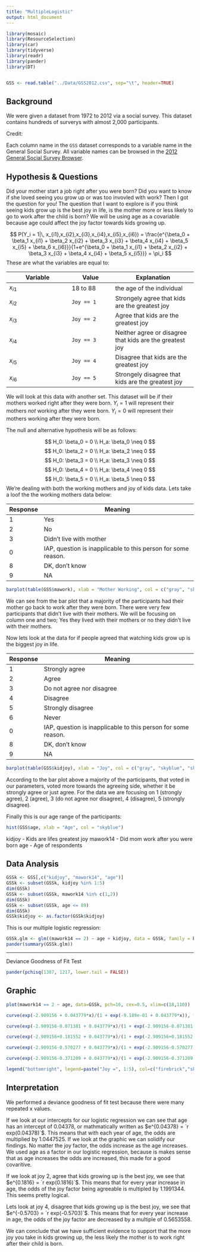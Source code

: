 ```yaml
---
title: "MultipleLogistic"
output: html_document
---
```


```r
library(mosaic)
library(ResourceSelection)
library(car)
library(tidyverse)
library(readr)
library(pander)
library(DT)


GSS <- read.table("../Data/GSS2012.csv", sep="\t", header=TRUE)
```

## Background

We were given a dataset from 1972 to 2012 via a social survey. This dataset contains hundreds of surverys with almost 2,000 participants.

Credit:

Each column name in the `GSS` dataset corresponds to a variable name in the General Social Survey. All variable names can be browsed in the [2012 General Social Survey Browser](http://sda.berkeley.edu/sdaweb/analysis/?dataset=gss12).

## Hypothesis & Questions

Did your mother start a job right after you were born? Did you want to know if she loved seeing you grow up or was too invovled with work? Then I got the question for you! The question that I want to explore is if you think seeing kids grow up is the best joy in life, is the mother more or less likely to go to work after the child is born? We will be using age as a covariable because age could affect the joy factor towards kids growing up.

$$
  P(Y_i = 1|\, x_{i1},x_{i2},x_{i3},x_{i4},x_{i5},x_{i6}) = \frac{e^{\beta_0 + \beta_1 x_{i1} + \beta_2 x_{i2} + \beta_3 x_{i3} + \beta_4 x_{i4} + \beta_5 x_{i5} + \beta_6 x_{i6}}}{1+e^{\beta_0 + \beta_1 x_{i1} + \beta_2 x_{i2} + \beta_3 x_{i3} + \beta_4 x_{i4} + \beta_5 x_{i5}}} = \pi_i
$$
These are what the variables are equal to:


| Variable | Value | Explanation |
|----------|-------|-------------|
| $x_{i1}$ | 18 to 88 | the age of the individual |
| $x_{i2}$ | `Joy == 1` | Strongely agree that kids are the greatest joy |
| $x_{i3}$ | `Joy == 2` | Agree that kids are the greatest joy |
| $x_{i4}$ | `Joy == 3` | Neither agree or disagree that kids are the greatest joy |
| $x_{i5}$ | `Joy == 4` | Disagree that kids are the greatest joy |
| $x_{i6}$ | `Joy == 5` | Strongely disagree that kids are the greatest joy |

We will look at this data with another set. This dataset will be if their mothers worked right after they were born. $Y_i=1$ will represent their mothers *not* working after they were born. $Y_i=0$ will represent their mothers working after they were born.

The null and alternative hypothesis will be as follows:

$$
  H_0: \beta_0 = 0 \\
  H_a: \beta_0 \neq 0
$$
$$
  H_0: \beta_2 = 0 \\
  H_a: \beta_2 \neq 0
$$
$$
  H_0: \beta_3 = 0 \\
  H_a: \beta_3 \neq 0
$$
$$
  H_0: \beta_4 = 0 \\
  H_a: \beta_4 \neq 0
$$
$$
  H_0: \beta_5 = 0 \\
  H_a: \beta_5 \neq 0
$$
We're dealing with both the working mothers and joy of kids data. Lets take a loof the the working mothers data below:

| Response | Meaning |
|----------|---------|
| 1 | Yes |
| 2 | No |
| 3 | Didn't live with mother |
| 0 | IAP, question is inapplicable to this person for some reason. |
| 8 | DK, don't know |
| 9 | NA |

```r
barplot(table(GSS$mawork), xlab = "Mother Working", col = c("gray", "skyblue", "skyblue", "gray", "gray", "gray"))
```

We can see from the bar plot that a majority of the participants had their mother go back to work after they were born. There were very few participants that didn't live with their mothers. We will be focusing on column one and two; Yes they lived with their mothers or no they didn't live with their mothers.

Now lets look at the data for if people agreed that watching kids grow up is the biggest joy in life.

| Response | Meaning |
|----------|---------|
| 1 | Strongly agree |
| 2 | Agree |
| 3 | Do not agree nor disagree |
| 4 | Disagree |
| 5 | Strongly disagree |
| 6 | Never |
| 0 | IAP, question is inapplicable to this person for some reason. |
| 8 | DK, don't know |
| 9 | NA |

```r
barplot(table(GSS$kidjoy), xlab = "Joy", col = c("gray", "skyblue", "skyblue", "skyblue", "skyblue", "skyblue", "gray", "gray"))
```

According to the bar plot above a majority of the participants, that voted in our parameters, voted more towards the agreeing side, whether it be strongly agree or just agree. For the data we are focusing on 1 (strongly agree), 2 (agree), 3 (do not agree nor disagree), 4 (disagree), 5 (strongly disagree).

Finally this is our age range of the participants:

```r
hist(GSS$age, xlab = "Age", col = "skyblue")
```





kidjoy - Kids are lifes greatest joy
mawork14 - Did mom work after you were born
age - Age of respondents

## Data Analysis

```r
GSSk <- GSS[,c("kidjoy", "mawork14", "age")]
GSSk <- subset(GSSk, kidjoy %in% 1:5)
dim(GSSk)
GSSk <- subset(GSSk, mawork14 %in% c(1,2))
dim(GSSk)
GSSk <- subset(GSSk, age <= 89)
dim(GSSk)
GSSk$kidjoy <- as.factor(GSSk$kidjoy)
```

This is our multiple logistic regression:

```r
GSSk.glm <- glm((mawork14 == 2) ~ age + kidjoy, data = GSSk, family = binomial)
pander(summary(GSSk.glm))
```



___
Deviance Goodness of Fit Test

```r
pander(pchisq(1387, 1217, lower.tail = FALSE))
```

## Graphic

```r
plot(mawork14 == 2 ~ age, data=GSSk, pch=16, cex=0.5, xlim=c(18,110))

curve(exp(-2.909156 + 0.043779*x)/(1 + exp(-9.189e-01 + 0.043779*x)), from=18, to=88, add = TRUE, col = "firebrick")

curve(exp(-2.909156-0.071381 + 0.043779*x)/(1 + exp(-2.909156-0.071381 + 0.043779*x)), from=18, to=88, add = TRUE, col = "skyblue")

curve(exp(-2.909156+0.181552 + 0.043779*x)/(1 + exp(-2.909156+0.181552 + 0.043779*x)), from=18, to=88, add = TRUE, col = "skyblue3")

curve(exp(-2.909156-0.570277 + 0.043779*x)/(1 + exp(-2.909156-0.570277 + 0.043779*x)), from=18, to=88, add = TRUE, col = "orchid")

curve(exp(-2.909156-0.371209 + 0.043779*x)/(1 + exp(-2.909156-0.371209 + 0.043779*x)), from=18, to=88, add = TRUE, col = "wheat3")

legend("bottomright", legend=paste("Joy =", 1:5), col=c("firebrick","skyblue","skyblue3","orchid","wheat3"), lty=1)
```

## Interpretation

We performed a deviance goodness of fit test because there were many repeated x values.

If we look at our intercepts for our logistic regression we can see that age has an intercept of 0.04378, or mathmatically written as $e^{0.04378} = `r exp(0.04378)`$. This means that with each year of age, the odds are multiplied by 1.0447525. If we look at the graphic we can solidify our findings. No matter the joy factor, the odds increase as the age increases. We used age as a factor in our logistic regression, because is makes sense that as age increases the odds are increased, this made for a good covaritive. 

If we look at joy 2, agree that kids growing up is the best joy, we see that $e^{0.1816} = `r exp(0.1816)`$. This means that for every year increase in age, the odds of the joy factor being agreeable is multipled by 1.1991344. This seems pretty logical.

Lets look at joy 4, disagree that kids growing up is the best joy, we see that $e^{-0.5703} = `r exp(-0.5703)`$. This means that for every year increase in age, the odds of the joy factor are decreased by a multiple of 0.5653558.

We can conclude that we have sufficient evidence to support that the more joy you take in kids growing up, the less likely the mother is to work right after their child is born.

